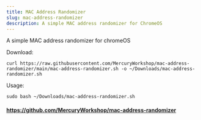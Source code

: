 ```yaml
---
title: MAC Address Randomizer
slug: mac-address-randomizer
description: A simple MAC address randomizer for ChromeOS
---
```


A simple MAC address randomizer for chromeOS

Download:
```
curl https://raw.githubusercontent.com/MercuryWorkshop/mac-address-randomizer/main/mac-address-randomizer.sh -o ~/Downloads/mac-address-randomizer.sh
```

Usage:
```
sudo bash ~/Downloads/mac-address-randomizer.sh
```

#### https://github.com/MercuryWorkshop/mac-address-randomizer
